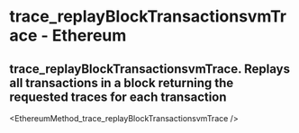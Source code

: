 # trace_replayBlockTransactionsvmTrace - Ethereum

## trace_replayBlockTransactionsvmTrace. Replays all transactions in a block returning the requested traces for each transaction


<EthereumMethod_trace_replayBlockTransactionsvmTrace />
